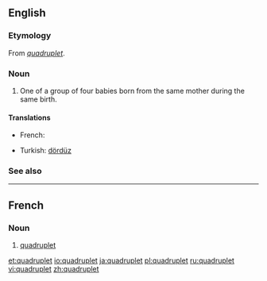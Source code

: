{{wikipedia}}
==English==

===Etymology===
From {{etyl|fr}} ''[[#French|quadruplet]]''.

===Noun===
{{en-noun}}

# One of a group of four babies born from the same mother during the same birth.

====Translations====
{{trans-top|infant born as one of four}}
* French: {{t+|fr|quadruplé}}
{{trans-mid}}
* Turkish: [[dördüz]]
{{trans-bottom}}

===See also===
{{coefficient}}

----

==French==

===Noun===
{{fr-noun|m}}

# [[#Noun|quadruplet]]

[[et:quadruplet]]
[[io:quadruplet]]
[[ja:quadruplet]]
[[pl:quadruplet]]
[[ru:quadruplet]]
[[vi:quadruplet]]
[[zh:quadruplet]]